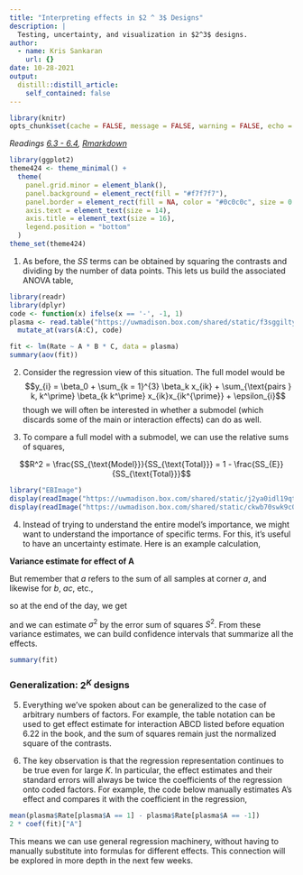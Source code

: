 ```yaml
---
title: "Interpreting effects in $2 ^ 3$ Designs"
description: |
  Testing, uncertainty, and visualization in $2^3$ designs.
author:
  - name: Kris Sankaran
    url: {}
date: 10-28-2021
output:
  distill::distill_article:
    self_contained: false
---
```


```r
library(knitr)
opts_chunk$set(cache = FALSE, message = FALSE, warning = FALSE, echo = TRUE)
```

_Readings [6.3 - 6.4](https://www.wiley.com/en-us/Design+and+Analysis+of+Experiments%2C+10th+Edition-p-9781119492443#content-section), [Rmarkdown](https://github.com/krisrs1128/stat424_f21/blob/main/_posts/2021-08-16-week8-4/week8-4.Rmd)_

```r
library(ggplot2)
theme424 <- theme_minimal() + 
  theme(
    panel.grid.minor = element_blank(),
    panel.background = element_rect(fill = "#f7f7f7"),
    panel.border = element_rect(fill = NA, color = "#0c0c0c", size = 0.6),
    axis.text = element_text(size = 14),
    axis.title = element_text(size = 16),
    legend.position = "bottom"
  )
theme_set(theme424)
```

1. As before, the $SS$ terms can be obtained by squaring the contrasts and
dividing by the number of data points. This lets us build the associated ANOVA table,

```r
library(readr)
library(dplyr)
code <- function(x) ifelse(x == '-', -1, 1)
plasma <- read.table("https://uwmadison.box.com/shared/static/f3sggiltyl5ycw1gu1vq7uv7omp4pjdg.txt", header = TRUE) %>%
  mutate_at(vars(A:C), code)
```

```r
fit <- lm(Rate ~ A * B * C, data = plasma)
summary(aov(fit))
```

2. Consider the regression view of this situation. The full model would be
$$y_{i} = \beta_0 + \sum_{k = 1}^{3} \beta_k x_{ik} + \sum_{\text{pairs } k, k^\prime} \beta_{k k^\prime} x_{ik}x_{ik^{\prime}} + \epsilon_{i}$$
though we will often be interested in whether a submodel (which discards some of
the main or interaction effects) can do as well.
	
3. To compare a full model with a submodel, we can use the relative sums of squares,

$$R^2 = \frac{SS_{\text{Model}}}{SS_{\text{Total}}} = 1 - \frac{SS_{E}}{SS_{\text{Total}}}$$

```r
library("EBImage")
display(readImage("https://uwmadison.box.com/shared/static/j2ya0idl19qtdwb991oq14hak97f8qla.png"))
display(readImage("https://uwmadison.box.com/shared/static/ckwb70swk9c0nr1h5nkt44wh8emzw07k.png"))
```

4. Instead of trying to understand the entire model’s importance, we might want
to understand the importance of specific terms. For this, it’s useful to have an
uncertainty estimate. Here is an example calculation,

__Variance estimate for effect of A__

\begin{align*}
\text{Var}\left(\text{Effect }A\right) &= \text{Var}\left(\frac{1}{2^{K - 1} n}\left(a - b - c + ab + ...\right)\right) \\
&= \left(\frac{1}{2^{K - 1} n}\right)^2\text{Var}\left(a - b - ac + ab + ...\right)
\end{align*}

But remember that $a$ refers to the sum of all samples at corner $a$, and likewise for $b$, $ac$, etc.,
\begin{align*}
\text{Var}\left(a - b - ac + ab + ...\right) &= \text{Var}\left(\sum_{\text{corner } a}y_{i} - \sum_{\text{corner }b}y_{i} - \sum_{\text{corner }ac}y_{i} + ...\right) \\
&= \sum_{\text{corner } a}\text{Var}\left(y_i\right) + \sum_{\text{corner }b}\text{Var}\left(y_i\right) + ...  \\
&= 2^K n \sigma^2
\end{align*}

so at the end of the day, we get
\begin{align*}
\text{Var}\left(\text{Effect }A\right) &= \frac{\sigma^2}{2^{K - 2}n}
\end{align*}

and we can estimate $\sigma^2$ by the error sum of squares $S^2$. From these
variance estimates, we can build confidence intervals that summarize all the
effects.

```r
summary(fit)
```

### Generalization: $2^K$ designs

5. Everything we’ve spoken about can be generalized to the case of arbitrary
numbers of factors. For example, the table notation can be used to get effect
estimate for interaction ABCD listed before equation 6.22 in the book, and the
sum of squares remain just the normalized square of the contrasts.

6. The key observation is that the regression representation continues to be
true even for large $K$. In particular, the effect estimates and their standard
errors will always be twice the coefficients of the regression onto coded
factors. For example, the code below manually estimates A's effect and compares
it with the coefficient in the regression,

```r
mean(plasma$Rate[plasma$A == 1] - plasma$Rate[plasma$A == -1])
2 * coef(fit)["A"]
```

This means we can use general regression machinery, without having to
manually substitute into formulas for different effects. This connection will be
explored in more depth in the next few weeks.